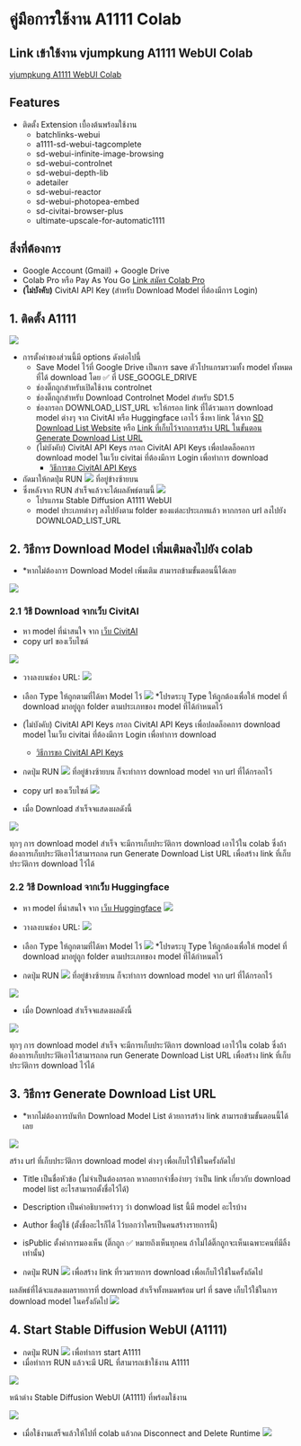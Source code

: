 # คู่มือการใช้งาน A1111 Colab

## Link เข้าใช้งาน vjumpkung A1111 WebUI Colab

[vjumpkung A1111 WebUI Colab](https://colab.research.google.com/github/vjumpkung/vjump-sd-webui-colab/blob/main/vjumpkung_A1111_Stable_Diffusion_WebUI.ipynb)

## Features

- ติดตั้ง Extension เบื้องต้นพร้อมใช้งาน
  - batchlinks-webui
  - a1111-sd-webui-tagcomplete
  - sd-webui-infinite-image-browsing
  - sd-webui-controlnet
  - sd-webui-depth-lib
  - adetailer
  - sd-webui-reactor
  - sd-webui-photopea-embed
  - sd-civitai-browser-plus
  - ultimate-upscale-for-automatic1111

## สิ่งที่ต้องการ

- Google Account (Gmail) + Google Drive
- Colab Pro หรือ Pay As You Go [Link สมัคร Colab Pro](https://colab.research.google.com/signup?utm_source=resource_tab&utm_medium=link&utm_campaign=want_more_resources)
- **(ไม่บังคับ)** CivitAI API Key (สำหรับ Download Model ที่ต้องมีการ Login)

## 1. ติดตั้ง A1111 

![](/a1111_sec_1_1.png)

- การตั้งค่าของส่วนนี้มี options ดังต่อไปนี้
  - Save Model ไว้ที่ Google Drive เป็นการ save ตัวโปรแกรมรวมทั้ง model ทั้งหมดที่ได้ download โดย ✅ ที่ USE_GOOGLE_DRIVE
  - ช่องติ๊กถูกสำหรับเปิดใช้งาน controlnet
  - ช่องติ๊กถูกสำหรับ Download Controlnet Model สำหรับ SD1.5
  - ช่องกรอก DOWNLOAD_LIST_URL จะให้กรอก link ที่ได้รวมการ download model ต่างๆ จาก CivitAI หรือ Huggingface เอาไว้ ซึ่งหา link ได้จาก [SD Download List Website](https://vjump-sd-download-list.vjumpkung.dynv6.net/download_list/) หรือ [Link ที่เก็บไว้จากการสร้าง URL ในขั้นตอน Generate Download List URL](/comfy#3-%E0%B8%A7%E0%B8%B4%E0%B8%98%E0%B8%B5%E0%B8%81%E0%B8%B2%E0%B8%A3-generate-download-list-url)
  - (ไม่บังคับ) CivitAI API Keys กรอก CivitAI API Keys เพื่อปลดล็อคการ download model ในเว็บ civitai ที่ต้องมีการ Login เพื่อทำการ download
    - [วิธีการขอ CivitAI API Keys](/others/civit)
- ถัดมาให้กดปุ่ม RUN ![](/run.png) ที่อยู่ข้างซ้ายบน
- ซึ่งหลังจาก RUN สำเร็จแล้วจะได้ผลลัพธ์ตามนี้
  ![](/a1111_sec_1_2.png)
  - โปรแกรม Stable Diffusion A1111 WebUI  
  - model ประเภทต่างๆ ลงไปยังตาม folder ของแต่ละประเภทแล้ว หากกรอก url ลงไปยัง DOWNLOAD_LIST_URL

## 2. วิธีการ Download Model เพิ่มเติมลงไปยัง colab

- *หากไม่ต้องการ Download Model เพิ่มเติม สามารถข้ามขั้นตอนนี้ได้เลย

![](/a1111_sec_2_1.png)

### 2.1 วิธี Download จากเว็บ CivitAI

- หา model ที่น่าสนใจ จาก [เว็บ CivitAI](https://civitai.com/)
- copy url ของเว็บไซต์ 

![](/comfy_sec_2_1.png)

- วางลงบนช่อง URL:
![](/a1111_sec_2_2.png)

- เลือก Type ให้ถูกตามที่ได้หา Model ไว้
![](/a1111_sec_2_3.png)
*โปรดระบุ Type ให้ถูกต้องเพื่อให้ model ที่ download มาอยู่ถูก folder ตามประเภทของ model ที่ได้กำหนดไว้

- (ไม่บังคับ) CivitAI API Keys กรอก CivitAI API Keys เพื่อปลดล็อคการ download model ในเว็บ civitai ที่ต้องมีการ Login เพื่อทำการ download
  - [วิธีการขอ CivitAI API Keys](/others/civit)

- กดปุ่ม RUN ![](/run.png) ที่อยู่ข้างซ้ายบน ก็จะทำการ download model จาก url ที่ได้กรอกไว้

- copy url ของเว็บไซต์ 
![](/comfy_sec_2_1_4.png)

- เมื่อ Download สำเร็จจแสดงผลดังนี้ 

![](/comfy_sec_2_1_5.png)

ทุกๆ การ download model สำเร็จ จะมีการเก็บประวัติการ download เอาไว้ใน colab ซึ่งถ้าต้องการเก็บประวัติเอาไว้สามารถกด run Generate Download List URL เพื่อสร้าง link ที่เก็บประวัติการ download ไว้ได้

### 2.2 วิธี Download จากเว็บ Huggingface

- หา model ที่น่าสนใจ จาก [เว็บ Huggingface](https://huggingface.co/models?sort=trending&search=stable+diffusion)
![](/comfy_sec_2_2_1.png)

- วางลงบนช่อง URL:
![](/a1111_sec_2_4.png)

- เลือก Type ให้ถูกตามที่ได้หา Model ไว้
![](/a1111_sec_2_3.png)
*โปรดระบุ Type ให้ถูกต้องเพื่อให้ model ที่ download มาอยู่ถูก folder ตามประเภทของ model ที่ได้กำหนดไว้

- กดปุ่ม RUN ![](/run.png) ที่อยู่ข้างซ้ายบน ก็จะทำการ download model จาก url ที่ได้กรอกไว้

![](/comfy_sec_2_2_4.png)

- เมื่อ Download สำเร็จจแสดงผลดังนี้ 

![](/comfy_sec_2_2_5.png)

ทุกๆ การ download model สำเร็จ จะมีการเก็บประวัติการ download เอาไว้ใน colab ซึ่งถ้าต้องการเก็บประวัติเอาไว้สามารถกด run Generate Download List URL เพื่อสร้าง link ที่เก็บประวัติการ download ไว้ได้

## 3. วิธีการ Generate Download List URL

- *หากไม่ต้องการบันทึก Download Model List ด้วยการสร้าง link สามารถข้ามขั้นตอนนี้ได้เลย

![](/comfy_sec_3_1.png)

สร้าง url ที่เก็บประวัติการ download model ต่างๆ เพื่อเก็บไว้ใช้ในครั้งถัดไป

- Title เป็นชื่อหัวข้อ (ไม่จำเป็นต้องกรอก หากอยากจำชื่อง่ายๆ ว่าเป็น link เกี่ยวกับ download model list อะไรสามารถตั้งชื่อไว้ได้)
- Description เป็นคำอธิบายคร่าวๆ ว่า donwload list นี้มี model อะไรบ้าง 
- Author ชื่อผู้ใช้ (ตั้งชื่ออะไรก็ได้ ไว้บอกว่าใครเป็นคนสร้างรายการนี้) 
- isPublic ตั้งค่าการมองเห็น (ติ๊กถูก ✅ หมายถึงเห็นทุกคน ถ้าไม่ได้ติ๊กถูกจะเห็นเฉพาะคนที่มีลิ้งเท่านั้น)

- กดปุ่ม RUN ![](/run.png) เพื่อสร้าง link ที่รวมรายการ download เพื่อเก็บไว้ใช้ในครั้งถัดไป

ผลลัพธ์ที่ได้จะแสดงผลรายการที่ download สำเร็จทั้งหมดพร้อม url ที่ save เก็บไว้ใช้ในการ download model ในครั้งถัดไป
![](/comfy_sec_3_2.png)

## 4. Start Stable Diffusion WebUI (A1111)

- กดปุ่ม RUN ![](/run.png) เพื่อทำการ start A1111
- เมื่อทำการ RUN แล้วจะมี URL ที่สามารถเข้าใช้งาน A1111

![](/a1111_sec_4_1.png)

หน้าต่าง Stable Diffusion WebUI (A1111) ที่พร้อมใช้งาน 

![](/a1111_sec_4_2.png)

- เมื่อใช้งานเสร็จแล้วให้ไปที่ colab แล้วกด Disconnect and Delete Runtime
![](/comfy_sec_4_4.png)